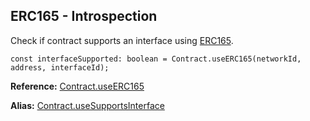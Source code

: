 ## ERC165 - Introspection

Check if contract supports an interface using [ERC165](https://github.com/ethereum/EIPs/blob/master/EIPS/eip-165.md).

```tsx
const interfaceSupported: boolean = Contract.useERC165(networkId, address, interfaceId);
```

**Reference:** [Contract.useERC165](../../web3-redux-reference/namespaces/Contract.md#useerc165)

**Alias:** [Contract.useSupportsInterface](../../web3-redux-reference/namespaces/Contract.md#usesupportsinterface)
